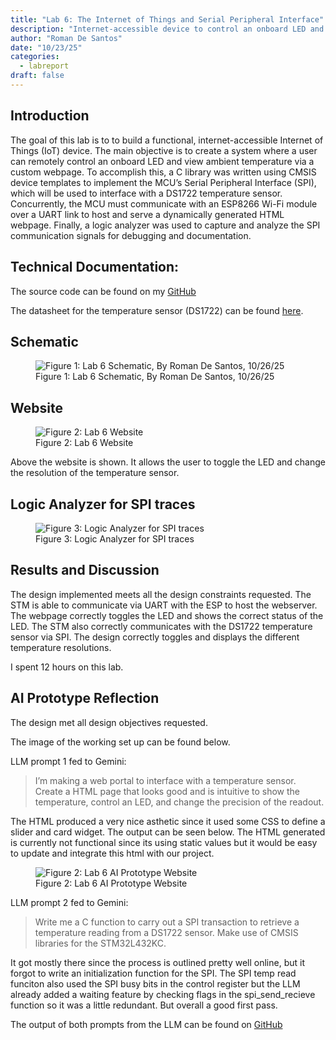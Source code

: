 ```yaml
---
title: "Lab 6: The Internet of Things and Serial Peripheral Interface"
description: "Internet-accessible device to control an onboard LED and measure ambient temperature"
author: "Roman De Santos"
date: "10/23/25"
categories:
  - labreport
draft: false
---
```


## Introduction

The goal of this lab is to to build a functional, internet-accessible Internet of Things (IoT) device. The main objective is to create a system where a user can remotely control an onboard LED and view ambient temperature via a custom webpage. To accomplish this, a C library was written using CMSIS device templates to implement the MCU's Serial Peripheral Interface (SPI), which will be used to interface with a DS1722 temperature sensor. Concurrently, the MCU must communicate with an ESP8266 Wi-Fi module over a UART link to host and serve a dynamically generated HTML webpage. Finally, a logic analyzer was used to capture and analyze the SPI communication signals for debugging and documentation.

## Technical Documentation:

The source code can be found on my [GitHub](https://github.com/roman-de-santos/E155/tree/main/Lab6/MCU)

The datasheet for the temperature sensor (DS1722) can be found [here](https://hmc-e155.github.io/assets/doc/ds1722.pdf).

## Schematic

![Figure 1: Lab 6 Schematic, By Roman De Santos, 10/26/25](images/Schematic.png)

## Website

![Figure 2: Lab 6 Website](images/Website.png)

Above the website is shown. It allows the user to toggle the LED and change the resolution of the temperature sensor.

## Logic Analyzer for SPI traces

![Figure 3: Logic Analyzer for SPI traces](images/Logic.png)

## Results and Discussion

The design implemented meets all the design constraints requested. The STM is able to communicate via UART with the ESP to host the webserver. The webpage correctly toggles the LED and shows the correct status of the LED. The STM also correctly communicates with the DS1722 temperature sensor via SPI. The design correctly toggles and displays the different temperature resolutions.

I spent 12 hours on this lab.

## AI Prototype Reflection

The design met all design objectives requested.

The image of the working set up can be found below.

LLM prompt 1 fed to Gemini: 

>I’m making a web portal to interface with a temperature sensor. Create a HTML page that looks good and is intuitive to show the temperature, control an LED, and change the precision of the readout.

The HTML produced a very nice asthetic since it used some CSS to define a slider and card widget. The output can be seen below. The HTML generated is currently not functional since its using static values but it would be easy to update and integrate this html with our project.

![Figure 2: Lab 6 AI Prototype Website](images/AIPrototypeWebsite.png)

LLM prompt 2 fed to Gemini:

>Write me a C function to carry out a SPI transaction to retrieve a temperature reading from a DS1722 sensor. Make use of CMSIS libraries for the STM32L432KC.

It got mostly there since the process is outlined pretty well online, but it forgot to write an initialization function for the SPI. The SPI temp read funciton also used the SPI busy bits in the control register but the LLM already added a waiting feature by checking flags in the spi_send_recieve function so it was a little redundant. But overall a good first pass.

The output of both prompts from the LLM can be found on [GitHub](https://github.com/roman-de-santos/E155/blob/main/Lab6/AIPrototype)
